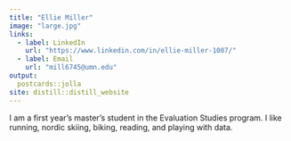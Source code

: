 ```yaml
---
title: "Ellie Miller"
image: "large.jpg"
links:
  - label: LinkedIn
    url: "https://www.linkedin.com/in/ellie-miller-1007/"
  - label: Email
    url: "mill6745@umn.edu"
output:
  postcards::jolla
site: distill::distill_website
---
```


I am a first year's master's student in the Evaluation Studies program. I like running, nordic skiing, biking, reading, and playing with data.
